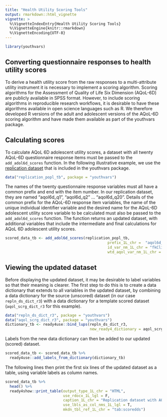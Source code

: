 ```yaml
---
title: "Health Utility Scoring Tools"
output: rmarkdown::html_vignette
vignette: >
  %\VignetteIndexEntry{Health Utility Scoring Tools}
  %\VignetteEngine{knitr::rmarkdown}
  %\VignetteEncoding{UTF-8}
---
```


```r
library(youthvars)
```
## Converting questionnaire responses to health utility scores
To derive a health utility score from the raw responses to a multi-attribute utility instrument it is necessary to implement a scoring algorithm. Scoring algorithms for the Assessment of Quality of Life Six Dimension (AQoL-6D) are publicly available in SPSS format. However, to include scoring algorithms in reproducible research workflows, it is desirable to have these algorithms available in open science languages such as R. We therefore developed R versions of the adult and adolescent versions of the AQoL-6D scoring algorithm and have made them available as part of the youthvars package.

## Calculating scores
To calculate AQoL 6D adolescent utility scores, a dataset with all twenty AQoL-6D questionnaire response items must be passed to the `add_adol6d_scores`{.R} function. In the following illustrative example, we use the [replication dataset](Replication_DS.html) that is included in the youthvars package.

```r
data("replication_popl_tb", package = "youthvars")
```

The names of the twenty questionnaire response variables must all have a common prefix and end with the item number. In our replication dataset, they are named "aqol6d_q1", "aqol6d_q2" ... "aqol6d_q20". Details of the common prefix for the AQoL-6D response item variables, the name of the unique individual identifier variable and the desired name for the AQoL-6D adolescent utility score variable to be calculated must also be passed to the `add_adol6d_scores`{.R} function. The function returns an updated dataset, with additional variables that include the intermediate and final calculations for AQoL 6D adolescent utility scores.

```r
scored_data_tb <- add_adol6d_scores(replication_popl_tb,
                                              prefix_1L_chr =  "aqol6d_q",
                                              id_var_nm_1L_chr = "fkClientID",
                                              wtd_aqol_var_nm_1L_chr = "aqol6d_total_w") 
```

## Viewing the updated dataset
Before displaying the updated dataset, it may be desirable to label variables so that their meaning is clearer. The first step to do this is to create a data dictionary that extends to all variables in the updated dataset, by combining a data dictionary for the source (unscored) dataset (in our case `repln_ds_dict_r3`{.R}) with a data dictionary for a template scored dataset (`aqol_scrg_dict_r3`{.R} for this example).

```r
data("repln_ds_dict_r3", package = "youthvars")
data("aqol_scrg_dict_r3", package = "youthvars")
dictionary_tb <- ready4use::bind_lups(repln_ds_dict_r3,
                                      new_ready4_dictionary = aqol_scrg_dict_r3)
```

Labels from the new data dictionary can then be added to our updated (scored) dataset.

```r
scored_data_tb <- scored_data_tb %>%
  ready4use::add_labels_from_dictionary(dictionary_tb)
```

The following lines then print the first six lines of the updated dataset as a table, using variable labels as column names.

```r
scored_data_tb %>%
  head() %>%
  ready4show::print_table(output_type_1L_chr = "HTML",
                          use_rdocx_1L_lgl = F,
                          caption_1L_chr = "Replication dataset with AQoL scores", 
                          use_lbls_as_col_nms_1L_lgl = T, 
                          mkdn_tbl_ref_1L_chr = "tab:scoredds")
```

